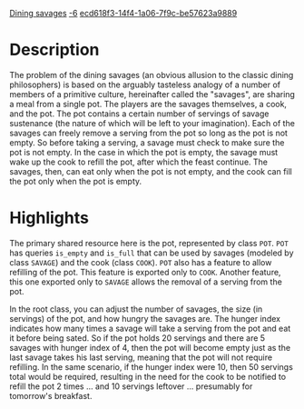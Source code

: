 [[Property:title|Dining savages]]
[[Property:weight|-6]]
[[Property:uuid|ecd618f3-14f4-1a06-7f9c-be57623a9889]]
{{UnderConstruction}}


{{Beta}}



=Description=

The problem of the dining savages (an obvious allusion to the classic dining philosophers) is based on the arguably tasteless analogy of a number of members of a primitive culture, hereinafter called the "savages", are sharing a meal from a single pot. The players are the savages themselves, a cook, and the pot. The pot contains a certain number of servings of savage sustenance (the nature of which will be left to your imagination). Each of the savages can freely remove a serving from the pot so long as the pot is not empty. So before taking a serving, a savage must check to make sure the pot is not empty. In the case in which the pot is empty, the savage must wake up the cook to refill the pot, after which the feast continue. The savages, then, can eat only when the pot is not empty, and the cook can fill the pot only when the pot is empty.


=Highlights=

The primary shared resource here is the pot, represented by class <code>POT</code>. <code>POT</code> has queries <code>is_empty</code> and <code>is_full</code> that can be used by savages (modeled by class <code>SAVAGE</code>) and the cook (class <code>COOK</code>). <code>POT</code> also has a feature to allow refilling of the pot. This feature is exported only to <code>COOK</code>. Another feature, this one exported only to <code>SAVAGE</code> allows the removal of a serving from the pot.

In the root class, you can adjust the number of savages, the size (in servings) of the pot, and how hungry the savages are. The hunger index indicates how many times a savage will take a serving from the pot and eat it before being sated. So if the pot holds 20 servings and there are 5 savages with hunger index of 4, then the pot will become empty just as the last savage takes his last serving, meaning that the pot will not require refilling. In the same scenario, if the hunger index were 10, then 50 servings total would be required, resulting in the need for the cook to be notified to refill the pot 2 times ... and 10 servings leftover ... presumably for tomorrow's breakfast.



